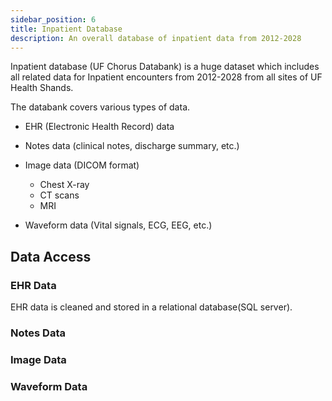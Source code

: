 ```yaml
---
sidebar_position: 6
title: Inpatient Database 
description: An overall database of inpatient data from 2012-2028
---
```


Inpatient database (UF Chorus Databank) is a huge dataset which includes all related data for Inpatient encounters from 2012-2028 from all sites of UF Health Shands.  

The databank covers various types of data. 

- EHR (Electronic Health Record) data
- Notes data (clinical notes, discharge summary, etc.)
- Image data (DICOM format)
  - Chest X-ray
  - CT scans
  - MRI

- Waveform data (Vital signals, ECG, EEG, etc.)


## Data Access

### EHR Data

EHR data is cleaned and stored in a relational database(SQL server). 

### Notes Data

### Image Data

### Waveform Data
